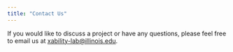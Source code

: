 ```yaml
---
title: "Contact Us"
---
```


If you would like to discuss a project or have any questions, please feel free to email us at [xability-lab@illinois.edu](mailto:xability-lab@illinois.edu).
